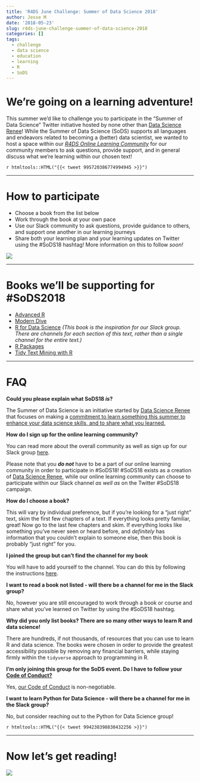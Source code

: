 ```yaml
---
title: 'R4DS June Challenge: Summer of Data Science 2018'
author: Jesse M
date: '2018-05-23'
slug: r4ds-june-challenge-summer-of-data-science-2018
categories: []
tags:
  - challenge
  - data science
  - education
  - learning
  - R
  - SoDS
---
```

# We're going on a learning adventure!

This summer we'd like to challenge you to participate in the "Summer of Data Science" Twitter initiative hosted by none other than [Data Science Renee](https://twitter.com/BecomingDataSci)! While the Summer of Data Science (SoDS) supports all languages and endeavors related to becoming a (better) data scientist, we wanted to host a space within our [*R4DS Online Learning Community*](https://www.jessemaegan.com/post/r4ds-the-next-iteration/) for our community members to ask questions, provide support, and in general discuss what we're learning within our chosen text!

`r htmltools::HTML("{{< tweet 995720386774994945 >}}")`

*** 
# How to participate

* Choose a book from the list below 
* Work through the book at your own pace 
* Use our Slack community to ask questions, provide guidance to others, and support one another in our learning journeys
* Share both your learning plan and your learning updates on Twitter using the #SoDS18 hashtag! More information on this to follow _soon!_

![](https://media.giphy.com/media/HVr4gFHYIqeti/giphy.gif)

*** 
# Books we'll be supporting for #SoDS2018

* [Advanced R](http://adv-r.had.co.nz/) 
* [Modern Dive](http://moderndive.com/) 
* [R for Data Science](http://r4ds.had.co.nz/) _(This book is the inspiration for our Slack group. There are channels for each section of this text, rather than a single channel for the entire text.)_
* [R Packages](http://r-pkgs.had.co.nz/) 
* [Tidy Text Mining with R](https://www.tidytextmining.com/) 

***

# FAQ

**Could you please explain what SoDS18 _is_?**

The Summer of Data Science is an initiative started by [Data Science Renee](https://twitter.com/BecomingDataSci) that focuses on making a [commitment to learn something this summer to enhance your data science skills, and to share what you learned.](https://www.becomingadatascientist.com/2017/05/29/summer-of-data-science-2017/)

**How do I sign up for the online learning community?**

You can read more about the overall community as well as sign up for our Slack group [here](https://www.jessemaegan.com/post/r4ds-the-next-iteration/). 

Please note that you __*do not*__ have to be a part of our online learning community in order to participate in #SoDS18! #SoDS18 exists as a creation of [Data Science Renee](https://twitter.com/BecomingDataSc), while our online learning community can choose to participate within our Slack channel _as well as_ on the Twitter #SoDS18 campaign.

**How do I choose a book?**

This will vary by individual preference, but if you're looking for a "just right" text, skim the first few chapters of a text. If everything looks pretty familiar, great! Now go to the last few chapters and skim. If everything looks like something you've never seen or heard before, and _definitely_ has information that you couldn't explain to someone else, then this book is probably "just right" for you.

**I joined the group but can't find the channel for my book**

You will have to add yourself to the channel. You can do this by following the instructions [here](https://get.slack.help/hc/en-us/articles/205239967-Browse-and-join-channels).

**I want to read a book not listed - will there be a channel for me in the Slack group?**

No, however you are still encouraged to work through a book or course and share what you've learned on Twitter by using the #SoDS18 hashtag.

**Why did you only list books? There are so many other ways to learn R and data science!**

There are hundreds, if not thousands, of resources that you can use to learn R and data science. The books were chosen in order to provide the greatest accessibility possible by removing any financial barriers, while staying firmly within the `tidyverse` approach to programming in R.

**I'm only joining this group for the SoDS event. Do I have to follow your [Code of Conduct?](https://github.com/rfordatascience/policies/blob/master/citizen_code_of_conduct.md)**

Yes, [our Code of Conduct](https://github.com/rfordatascience/policies/blob/master/citizen_code_of_conduct.md) is non-negotiable.

**I want to learn Python for Data Science - will there be a channel for me in the Slack group?**

No, but consider reaching out to the Python for Data Science group!

`r htmltools::HTML("{{< tweet 994238398830432256 >}}")`

***

# Now let's get reading!

![](https://media.giphy.com/media/ALpD1LgE7u3sI/giphy.gif)
